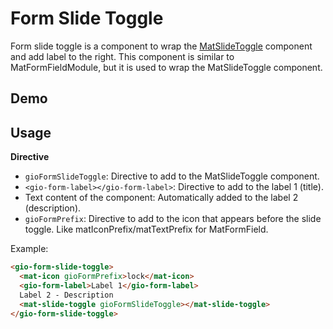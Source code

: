 
<Meta title="Components / Form Slide Toggle / README" />

# Form Slide Toggle

Form slide toggle is a component to wrap the [MatSlideToggle](https://material.angular.io/components/slide-toggle/overview) component and add label to the right.
This component is similar to MatFormFieldModule, but it is used to wrap the MatSlideToggle component.

## Demo

<Story id="components-form-slide-toggle--with-label-1-and-label-2"/>

## Usage

**Directive**
 - `gioFormSlideToggle`: Directive to add to the MatSlideToggle component.
 - `<gio-form-label></gio-form-label>`: Directive to add to the label 1 (title).
 - Text content of the component: Automatically added to the label 2 (description).
 - `gioFormPrefix`: Directive to add to the icon that appears before the slide toggle. Like matIconPrefix/matTextPrefix for MatFormField.

Example:

```html
<gio-form-slide-toggle>
  <mat-icon gioFormPrefix>lock</mat-icon>
  <gio-form-label>Label 1</gio-form-label>
  Label 2 - Description
  <mat-slide-toggle gioFormSlideToggle></mat-slide-toggle>
</gio-form-slide-toggle>
```
